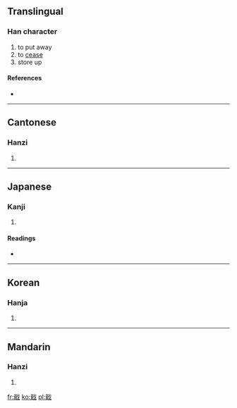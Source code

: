 ==Translingual==

===Han character===
{{Han char|rn=62|rad=戈|as=09|sn=13|four=6315<sub>0</sub>|canj=口十戈 (RJI), X口十戈 (XRJI)}}

# to put away
# to [[cease]]
# store up

====References====
* {{Han ref|kx=0413.180|dkj=11617|dj=0756.120|hdz=21408.180|uh=6222|ud=25122|bh=B761|bd=46945}}

----

==Cantonese==

===Hanzi===
{{yue-hanzi|jyut=|y=chap1}}

# {{defn|Cantonese|sort=戈09}}

----

==Japanese==

===Kanji===
{{ja-kanji|grade=|rs=戈09}}

# {{defn|Japanese|sort=戈09}}

====Readings====
* {{ja-readings|on=[[しゅう]] (shū)|kun=[[おさめる]] (osameru)}}

----

==Korean==

===Hanja===
{{ko-hanja|hangeul=집|eumhun=|rv=jip|mr=chip|y=cip}}

# {{defn|Korean|sort=戈09}}

----

==Mandarin==

===Hanzi===
{{cmn-hanzi|pin=[[jí]] ([[ji2]])|wg=chi<sup>2</sup>}}

# {{defn|Mandarin|sort=戈09}}

[[fr:戢]]
[[ko:戢]]
[[pl:戢]]